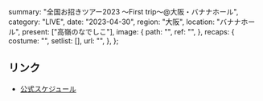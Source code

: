   summary: "全国お招きツアー2023 〜First trip〜@大阪・バナナホール",
  category: "LIVE",
  date: "2023-04-30",
  region: "大阪",
  location: "バナナホール",
  present: ["高嶺のなでしこ"],
  image: {
    path: "",
    ref: "",
  },
  recaps: {
    costume: "",
    setlist: [],
    url: "",
  },
};

## リンク

- [公式スケジュール](https://takanenonadeshiko.jp/?p=749)
